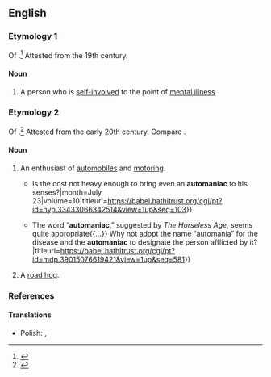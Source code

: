 ==English==

===Etymology 1===
Of {{affix|en|auto-|-maniac|t1=oneself|t2=one who experiences obsession}}.<ref>{{R:OED Online|entry=automaniac|pos=''n.''{{sup|1}}|noformat=1|id=277100|date=March 2018}}</ref> Attested from the 19th century.

====Noun====
{{en-noun}}

# A person who is [[self-involved]] to the point of [[mental illness]].

===Etymology 2===
Of {{affix|en|auto|-maniac|t1=automobile|t2=one who experiences obsession}}.<ref>{{R:OED Online|entry=automaniac|pos=''n.''{{sup|2}}|noformat=1|id=310218|date=March 2018}}</ref> Attested from the early 20th century. Compare {{m|en|automania}}.

====Noun====
{{en-noun}}

# An enthusiast of [[automobile]]s and [[motoring]].
#* {{quote-journal|en|1902||Record Breaking ‘Tours’|The Horseless Age||81|A foolish dissipation, ending in broken rest, depleted purses, broken laws, broken automobiles, and broken bones.{{...}} Is the cost not heavy enough to bring even an '''automaniac''' to his senses?|month=July 23|volume=10|titleurl=https://babel.hathitrust.org/cgi/pt?id=nyp.33433066342514&view=1up&seq=103}}
#* {{quote-journal|en|1902||The Automaniac|Massachusetts Medical Journal||551|There seems to be need of a term to designate these new terrors of our streets, those speed crazed paranoiacs who are now doing so much to bring the automobile into disrepute.{{...}} The word “'''automaniac''',” suggested by ''The Horseless Age'', seems quite appropriate{{...}} Why not adopt the name “automania” for the disease and the '''automaniac''' to designate the person afflicted by it?|titleurl=https://babel.hathitrust.org/cgi/pt?id=mdp.39015076619421&view=1up&seq=581}}
# A [[road hog]].

===References===
<references/>

====Translations====
{{trans-top|an enthusiast of automobiles and motoring}}
{{trans-mid}}
* Polish: {{t|pl|automaniak|m}}, {{t|pl|automaniaczka|f}}
{{trans-bottom}}